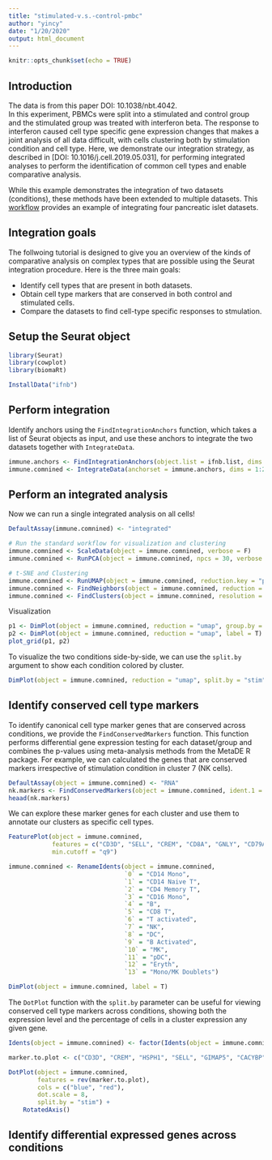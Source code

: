 ```yaml
---
title: "stimulated-v.s.-control-pmbc"
author: "yincy"
date: "1/20/2020"
output: html_document
---
```


```r
knitr::opts_chunk$set(echo = TRUE)
```

## Introduction  
The data is from this paper DOI: 10.1038/nbt.4042.     
In this experiment, PBMCs were split into a stimulated and control group and the stimulated group was treated with interferon beta. The response to interferon caused cell type specific gene expression changes that makes a joint analysis of all data difficult, with cells clustering both by stimulation condition and cell type. Here, we demonstrate our integration strategy, as described in [DOI: 10.1016/j.cell.2019.05.031], for performing integrated analyses to perform the identification of common cell types and enable comparative analysis.  

While this example demonstrates the integration of two datasets (conditions), these methods have been extended to multiple datasets. This [workflow](https://satijalab.org/seurat/pancreas_integration_label_transfer.html) provides an example of integrating four pancreatic islet datasets.  


## Integration goals  
The follwoing tutorial is designed to give you an overview of the kinds of comparative analysis on complex types that are possible using the Seurat integration procedure. Here is the three main goals:  

- Identify cell types that are present in both datasets.  
- Obtain cell type markers that are conserved in both control and stimulated cells.  
- Compare the datasets to find cell-type specific responses to stmulation.  


## Setup the Seurat object  
```r
library(Seurat)
library(cowplot)
library(biomaRt)
```

```r
InstallData("ifnb")
```



## Perform integration  
Identify anchors using the `FindIntegrationAnchors` function, which takes a list of Seurat objects as input, and use these anchors to integrate the two datasets together with `IntegrateData`.  
```r
immune.anchors <- FindIntegrationAnchors(object.list = ifnb.list, dims = 1:20)
immune.comnined <- IntegrateData(anchorset = immune.anchors, dims = 1:20)
```


## Perform an integrated analysis  
Now we can run a single integrated analysis on all cells!  

```r
DefaultAssay(immune.comnined) <- "integrated"

# Run the standard workflow for visualization and clustering  
immune.comnined <- ScaleData(object = immune.comnined, verbose = F)
immune.comnined <- RunPCA(object = immune.comnined, npcs = 30, verbose = F)

# t-SNE and Clustering  
immune.comnined <- RunUMAP(object = immune.comnined, reduction.key = "pca", dims = 1:20)
immune.comnined <- FindNeighbors(object = immune.comnined, reduction = "pca", dims = 1:20)
immune.comnined <- FindClusters(object = immune.comnined, resolution = 0.5)
```


Visualization  
```r
p1 <- DimPlot(object = immune.comnined, reduction = "umap", group.by = "stim")
p2 <- DimPlot(object = immune.comnined, reduction = "umap", label = T)
plot_grid(p1, p2)
```


To visualize the two conditions side-by-side, we can use the `split.by` argument to show each condition colored by cluster.  
```r
DimPlot(object = immune.comnined, reduction = "umap", split.by = "stim")
```


## Identify conserved cell type markers  
To identify canonical cell type marker genes that are conserved across conditions, we provide the `FindConservedMarkers` function. This function performs differential gene expression testing for each dataset/group and combines the p-values using meta-analysis methods from the MetaDE R package. For example, we can calculated the genes that are conserved markers irrespective of stimulation condition in cluster 7 (NK cells).  

```r
DefaultAssay(object = immune.comnined) <- "RNA"
nk.markers <- FindConservedMarkers(object = immune.comnined, ident.1 = 7, grouping.var = "stim", verbose = F)
heaad(nk.markers)
```


We can explore these marker genes for each cluster and use them to annotate our clusters as specific cell types.  
```r
FeaturePlot(object = immune.comnined, 
            features = c("CD3D", "SELL", "CREM", "CD8A", "GNLY", "CD79A", "FCGR3A", "CCL2", "PPBP"),
            min.cutoff = "q9")
```


```r
immune.comnined <- RenameIdents(object = immune.comnined, 
                                `0` = "CD14 Mono",
                                `1` = "CD14 Naive T",
                                `2` = "CD4 Memory T",
                                `3` = "CD16 Mono",
                                `4` = "B",
                                `5` = "CD8 T",
                                `6` = "T activated",
                                `7` = "NK",
                                `8` = "DC", 
                                `9` = "B Activated",
                                `10` = "MK",
                                `11` = "pDC",
                                `12` = "Eryth",
                                `13` = "Mono/MK Doublets")

DimPlot(object = immune.comnined, label = T)
```


The `DotPlot` function with the `split.by` parameter can be useful for viewing conserved cell type markers across conditions, showing both the expression level and the percentage of cells in a cluster expression any given gene.  
```r
Idents(object = immune.comnined) <- factor(Idents(object = immune.comnined), levels = c("Mono/Mk Doublets", "pDC",  "Eryth", "Mk", "DC", "CD14 Mono", "CD16 Mono", "B Activated", "B", "CD8 T", "NK", "T activated", "CD4 Naive T", "CD4 Memory T"))

marker.to.plot <- c("CD3D", "CREM", "HSPH1", "SELL", "GIMAP5", "CACYBP", "GNLY", "NKG7", "CCL5",  "CD8A", "MS4A1", "CD79A", "MIR155HG", "NME1", "FCGR3A", "VMO1", "CCL2", "S100A9", "HLA-DQA1", "GPR183", "PPBP", "GNG11", "HBA2", "HBB", "TSPAN13", "IL3RA", "IGJ")

DotPlot(object = immune.comnined, 
        features = rev(marker.to.plot), 
        cols = c("blue", "red"), 
        dot.scale = 8, 
        split.by = "stim") +
    RotatedAxis()
```



## Identify differential expressed genes across conditions  










